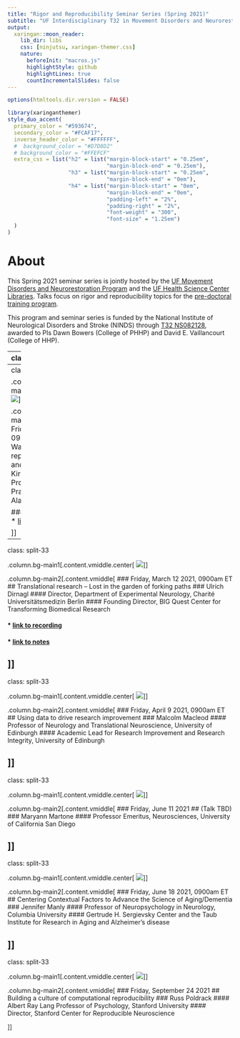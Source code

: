 ```yaml
---
title: "Rigor and Reproducibility Seminar Series (Spring 2021)"
subtitle: "UF Interdisciplinary T32 in Movement Disorders and Neurorestoration"
output:
  xaringan::moon_reader:
    lib_dir: libs
    css: [ninjutsu, xaringan-themer.css]
    nature:
      beforeInit: "macros.js"
      highlightStyle: github
      highlightLines: true
      countIncrementalSlides: false
---
```


```r
options(htmltools.dir.version = FALSE)
```

```r
library(xaringanthemer)
style_duo_accent(
  primary_color = "#593674",
  secondary_color = "#FCAF17",
  inverse_header_color = "#FFFFFF", 
  #  background_color = "#D7D8D2"
  # background_color = "#FFEFCF"
  extra_css = list("h2" = list("margin-block-start" = "0.25em", 
                               "margin-block-end" = "0.25em"), 
                   "h3" = list("margin-block-start" = "0.25em", 
                               "margin-block-end" = "0em"), 
                   "h4" = list("margin-block-start" = "0em", 
                               "margin-block-end" = "0em", 
                               "padding-left" = "2%", 
                               "padding-right" = "2%", 
                               "font-weight" = "300", 
                               "font-size" = "1.25em")
  )
)
```

# About

This Spring 2021 seminar series is jointly hosted by the [UF Movement Disorders and Neurorestoration Program](https://movementdisorders.ufhealth.org/) and the [UF Health Science Center Libraries](https://library.health.ufl.edu/). Talks focus on rigor and reproducibility topics for the [pre-doctoral training program](https://movementdisorders.ufhealth.org/training/ninds-t32-pre-doctoral-training-program-in-movement-disorders/).

This program and seminar series is funded by the National Institute of Neurological Disorders and Stroke (NINDS) through [T32 NS082128](https://grantome.com/grant/NIH/T32-NS082168-05), awarded to PIs Dawn Bowers (College of PHHP) and David E. Vaillancourt (College of HHP).

---
class: split-33

.column.bg-main1[.content.vmiddle.center[
![](images/emily_sena.jpg)
]]

.column.bg-main2[.content.vmiddle[
### Friday, January 15 2021, 0900am ET
## Why & how to embrace Open Science
### Emily Sena
#### Stroke Association Kirby Laing Foundation Senior Lecturer, University of Edinburgh
#### Editor-in-Chief, BMJ Open Science

#### * [link to recording](https://ufl.zoom.us/rec/share/C5q1CQc_yJh1yj3IEsj5hjbOMJ3SASjeLBhhNS7ZlaqZNb5qv-9ArjAi053SHbj7.hj0OP5AT9ppvtDGh)
#### * [link to notes](https://docs.google.com/document/d/1UoyJKlCgGNo-fDYp4BfN_mvlpzSAphcHuhjEaPL1SQ4/edit?usp=sharing)

]]
---
class: split-33

.column.bg-main1[.content.vmiddle.center[
![](images/kirstie_whitaker.jpg)
]]

.column.bg-main2[.content.vmiddle[
### Friday, February 12 2021, 0900am ET
## The Turing Way: Empower researchers in reproducible, ethical, inclusive and collaborative science
### Kirstie Whitaker
#### Programme Lead for Tools, Practices and Systems, The Alan Turing Institute

#### * [link to recording](https://ufl.zoom.us/rec/share/Ui9iA9-Lm5cuVIo1I0mDLNlTgtTqAJBE9LBEEO9nmsS_Bq1uFbjW_r9kYJrF0TR_.K1UvoXiXG-hLCRmE)
#### * [link to notes](https://docs.google.com/document/d/1e8eogqnB1BHHE8F56P558rqOgXOJiUrf8IaSXTdR7YI/edit?usp=sharing)

]]
---
class: split-33

.column.bg-main1[.content.vmiddle.center[
![](images/ulrich_dirnagl_portrait.jpg)
]]

.column.bg-main2[.content.vmiddle[
### Friday, March 12 2021, 0900am ET
## Translational research – Lost in the garden of forking paths
### Ulrich Dirnagl
#### Director, Department of Experimental Neurology, Charité Universitätsmedizin Berlin
#### Founding Director, BIG Quest Center for Transforming Biomedical Research

#### * [link to recording](https://ufl.zoom.us/rec/share/pyRnKVO8uejbzzIy6tsddkequv0UiUGrQ-_Eh6ySHTF4KLUGZ1Wcfe2qD42yQG0.pWQzNKarcir4b75-)
#### * [link to notes](https://docs.google.com/document/d/1p35hA6FScIUo_GfWuw0USiaQ77Z9T4fgeHtwf3bsRT0/edit?usp=sharing)

]]
---
class: split-33

.column.bg-main1[.content.vmiddle.center[
![](images/malcolm_macleod.jpg)
]]

.column.bg-main2[.content.vmiddle[
### Friday, April 9 2021, 0900am ET
## Using data to drive research improvement
### Malcolm Macleod
#### Professor of Neurology and Translational Neuroscience, University of Edinburgh
#### Academic Lead for Research Improvement and Research Integrity, University of Edinburgh

]]
---
class: split-33

.column.bg-main1[.content.vmiddle.center[
![](images/maryann_martone.jpg)
]]

.column.bg-main2[.content.vmiddle[
### Friday, June 11 2021
## (Talk TBD)
### Maryann Martone
#### Professor Emeritus, Neurosciences, University of California San Diego

]]
---
class: split-33

.column.bg-main1[.content.vmiddle.center[
![](images/jennifer_manly.jpg)
]]

.column.bg-main2[.content.vmiddle[
### Friday, June 18 2021, 0900am ET
## Centering Contextual Factors to Advance the Science of Aging/Dementia
### Jennifer Manly
#### Professor of Neuropsychology in Neurology, Columbia University
#### Gertrude H. Sergievsky Center and the Taub Institute for Research in Aging and Alzheimer’s disease

]]
---
class: split-33

.column.bg-main1[.content.vmiddle.center[
![](images/russ_poldrack.jpg)
]]

.column.bg-main2[.content.vmiddle[
### Friday, September 24 2021
## Building a culture of computational reproducibility
### Russ Poldrack
#### Albert Ray Lang Professor of Psychology, Stanford University
#### Director, Stanford Center for Reproducible Neuroscience

]]
